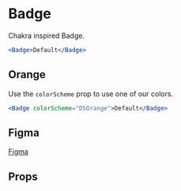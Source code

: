 # Badge

Chakra inspired Badge.

```jsx
<Badge>Default</Badge>
```

## Orange

Use the `colorScheme` prop to use one of our colors.


```jsx
<Badge colorScheme="DSOrange">Default</Badge>
```

## Figma

[Figma](https://www.figma.com/file/HRwNZH1zvPJTsza8M3xEtM/Figma-Basics?node-id=0%3A286)

## Props

<PropsTable of="Badge" />